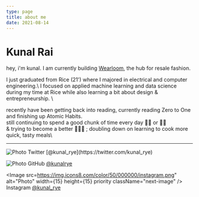 ```yaml
---
type: page
title: about me
date: 2021-08-14
---
```


# Kunal Rai

hey, i'm kunal. I am currently building [Wearloom](https://wearloom.com), the hub for resale fashion.

I just graduated from Rice (21') where I majored in electrical and computer engineering.\ 
I focused on applied machine learning and data science during my time at Rice while also learning a bit about design & entrepreneurship. \

recently have been getting back into reading, currently reading Zero to One and finishing up Atomic Habits. \
still continuing to spend a good chunk of time every day 🏋🏽 or 🚴‍♂️\
& trying to become a better 👨🏾‍🍳 ; doubling down on learning to cook more quick, tasty meals\


---



<div>
  <Image
  src="https://img.icons8.com/color/48/000000/twitter--v1.png"
  alt="Photo"
  width={15}
  height={15}
  priority
  className="next-image"
  /> Twitter [@kunal_rye](https://twitter.com/kunal_rye)
  <br />

  <Image
  src="https://img.icons8.com/material-outlined/24/000000/github.png"
  alt="Photo"
  width={15}
  height={15}
  priority
  className="next-image"
  /> GitHub [@kunalrye](https://github.com/kunalrye)
  <br />

  <Image
  src=https://img.icons8.com/color/50/000000/instagram.png"
  alt="Photo"
  width={15}
  height={15}
  priority
  className="next-image"
  /> Instagram [@kunal_rye](https://instagram.com/kunal_rye)
  <br />
</div>
